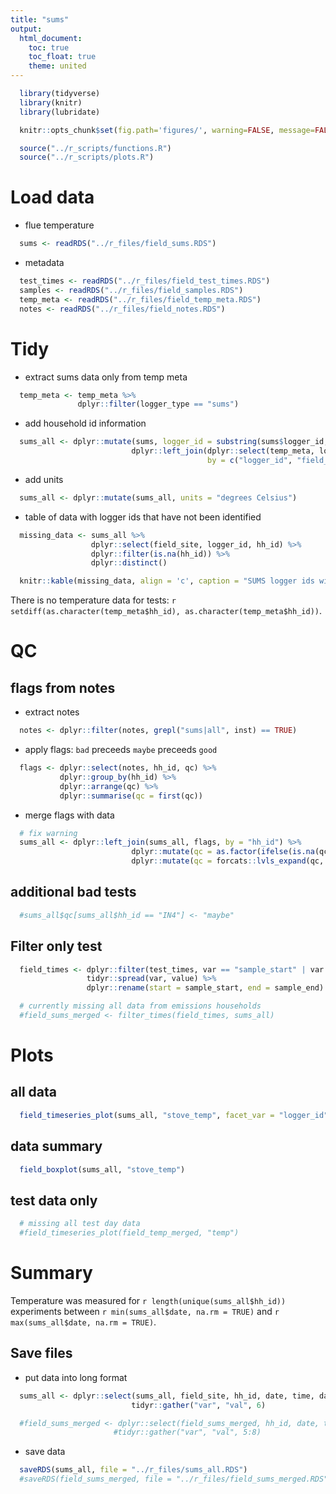 ```yaml
---
title: "sums"
output:
  html_document:
    toc: true
    toc_float: true
    theme: united
---
```


```r
  library(tidyverse)
  library(knitr)
  library(lubridate)
```

```r
  knitr::opts_chunk$set(fig.path='figures/', warning=FALSE, message=FALSE, cache=TRUE)
```

```r
  source("../r_scripts/functions.R")
  source("../r_scripts/plots.R")
```

# Load data

* flue temperature

```r
  sums <- readRDS("../r_files/field_sums.RDS")
```

* metadata

```r
  test_times <- readRDS("../r_files/field_test_times.RDS")
  samples <- readRDS("../r_files/field_samples.RDS")
  temp_meta <- readRDS("../r_files/field_temp_meta.RDS")
  notes <- readRDS("../r_files/field_notes.RDS")
```

# Tidy

* extract sums data only from temp meta

```r
  temp_meta <- temp_meta %>%
               dplyr::filter(logger_type == "sums")
```


* add household id information

```r
  sums_all <- dplyr::mutate(sums, logger_id = substring(sums$logger_id, 13, 16)) %>%
                           dplyr::left_join(dplyr::select(temp_meta, logger_id, hh_id, field_site),
                                            by = c("logger_id", "field_site"))
```

* add units
```r
  sums_all <- dplyr::mutate(sums_all, units = "degrees Celsius")
```

* table of data with logger ids that have not been identified

```r
  missing_data <- sums_all %>%
                  dplyr::select(field_site, logger_id, hh_id) %>%
                  dplyr::filter(is.na(hh_id)) %>%
                  dplyr::distinct()

  knitr::kable(missing_data, align = 'c', caption = "SUMS logger ids with matched household ids")
```

There is no temperature data for tests: `r setdiff(as.character(temp_meta$hh_id), as.character(temp_meta$hh_id))`.

# QC

## flags from notes

* extract notes

```r
  notes <- dplyr::filter(notes, grepl("sums|all", inst) == TRUE)
```

* apply flags: `bad` preceeds `maybe` preceeds `good`

```r
  flags <- dplyr::select(notes, hh_id, qc) %>%
           dplyr::group_by(hh_id) %>%
           dplyr::arrange(qc) %>%
           dplyr::summarise(qc = first(qc))
```

* merge flags with data

```r
  # fix warning
  sums_all <- dplyr::left_join(sums_all, flags, by = "hh_id") %>%
                           dplyr::mutate(qc = as.factor(ifelse(is.na(qc), "ok", as.character(qc)))) %>%
                           dplyr::mutate(qc = forcats::lvls_expand(qc, c("bad", "maybe", "ok")))
```

## additional bad tests

```r
  #sums_all$qc[sums_all$hh_id == "IN4"] <- "maybe"
```

## Filter only test

```r
  field_times <- dplyr::filter(test_times, var == "sample_start" | var == "sample_end") %>%
                 tidyr::spread(var, value) %>%
                 dplyr::rename(start = sample_start, end = sample_end)
```

```r
  # currently missing all data from emissions households
  #field_sums_merged <- filter_times(field_times, sums_all)
```

# Plots

## all data

```r
  field_timeseries_plot(sums_all, "stove_temp", facet_var = "logger_id")
```

## data summary

```r
  field_boxplot(sums_all, "stove_temp")
```

## test data only

```r
  # missing all test day data
  #field_timeseries_plot(field_temp_merged, "temp")
```

# Summary

Temperature was measured for `r length(unique(sums_all$hh_id))` experiments between `r min(sums_all$date, na.rm = TRUE)` and `r max(sums_all$date, na.rm = TRUE)`.

## Save files

* put data into long format

```r
  sums_all <- dplyr::select(sums_all, field_site, hh_id, date, time, datetime, stove_temp, units, qc) %>%
                           tidyr::gather("var", "val", 6)

  #field_sums_merged <- dplyr::select(field_sums_merged, hh_id, date, time, datetime, stove_temp, units, qc, field_site) %>%
                       #tidyr::gather("var", "val", 5:8)
```

* save data

```r
  saveRDS(sums_all, file = "../r_files/sums_all.RDS")
  #saveRDS(field_sums_merged, file = "../r_files/field_sums_merged.RDS")
```
